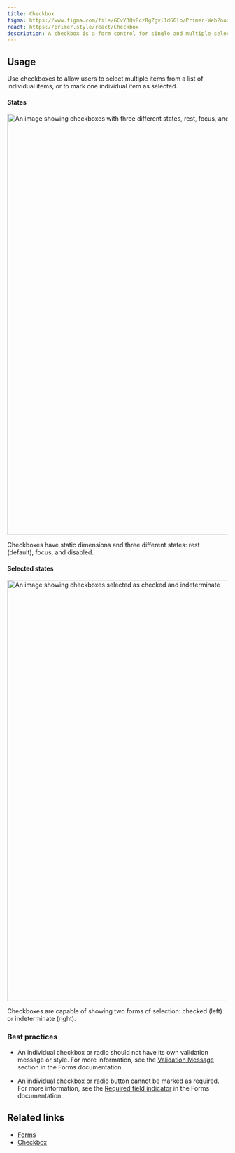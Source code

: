 ```yaml
---
title: Checkbox
figma: https://www.figma.com/file/GCvY3Qv8czRgZgvl1dG6lp/Primer-Web?node-id=15341%3A47574
react: https://primer.style/react/Checkbox
description: A checkbox is a form control for single and multiple selections.
---
```


## Usage

Use checkboxes to allow users to select multiple items from a list of individual items, or to mark one individual item as selected.

#### States

<img
  width="960"
  alt="An image showing checkboxes with three different states, rest, focus, and disabled."
  src="https://user-images.githubusercontent.com/586552/204882576-5b698ce7-c471-4f4e-9f33-c861842f5743.png"
/>
<Caption>Checkboxes have static dimensions and three different states: rest (default), focus, and disabled.</Caption>

#### Selected states 

<img
  width="960"
  alt="An image showing checkboxes selected as checked and indeterminate"
  src="https://user-images.githubusercontent.com/586552/204883614-01743d25-1f7d-4261-b59d-8dd7ceaf29d3.png"
/>
<Caption>Checkboxes are capable of showing two forms of selection: checked (left) or indeterminate (right).</Caption>

### Best practices

- An individual checkbox or radio should not have its own validation message or style. For more information, see the [Validation Message](../ui-patterns/forms#validation) section in the Forms documentation.

- An individual checkbox or radio button cannot be marked as required. For more information, see the [Required field indicator](../ui-patterns/forms/#required-field-indicator) in the Forms documentation.

## Related links

- [Forms](../ui-patterns/forms#related-components)
- [Checkbox](/checkbox)